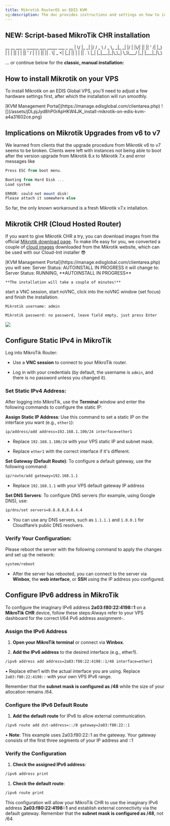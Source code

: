 ```yaml
---
title: Mikrotik RouterOS on EDIS KVM
og:description: The doc provides instructions and settings on how to install Mikrotik on an EDIS Virtual Server using KVM. This involves changing hardware settings such as the disk driver and network driver
---
```



## NEW: Script-based MikroTik CHR installation&#x20;

&#x20; \_\_ \_\_ \_\_\_ \_ \_\_\_\_\_\_ \_\_\_ \_\_\_\_\_ \_\_\_ \_ \_\_
\| \\/ |\_ \_| |/ / \_ \ / \_ \\\_ \_|\_ \_| |/&#x20;
&#x20;\| |\\/| || || ' /| |\_) | | | || | | || ' /&#x20;
&#x20;\| | | || || . \\| \_ \<| |\_| || | | || . \\&#x20;
&#x20;|\_| |\_|\_\_\_|\_|\\\_\\\_| \\\_\\\\\_\_\_/ |\_| |\_\_\_|\_|\\\_\\&#x20;

<CtaButton label="Mikrotik CHR installation script" link="../advanced-setup-guides/script-based-mikrotik-router-os-installation-guide-winbox" />

... or continue below for the **classic, manual installation:**

## How to install Mikrotik on your VPS

To install Mikrotik on an EDIS Global VPS, you’ll need to adjust a few hardware settings first, after which the installation will run smoothly.

<Steps>
  <Step title="Log in to your">
    [KVM Management Portal](https://manage.edisglobal.com/clientarea.php)
  </Step>

  <Step title="Locate your VPS in the Services tab" />

  <Step title="Head to KVM Settings (button)" />

  <Step title="Change Disk driver to IDE" />

  <Step title="Change Network Driver to E100" />

  <Step title="Cold-Boot your VPS">
    ![](/assets/jDLpjJyd8hP0rApHKW4JK_install-mikrotik-on-edis-kvm-a4a31602ce.png)
  </Step>
</Steps>

## Implications on Mikrotik Upgrades from v6 to v7

We learned from clients that the upgrade procedure from Mikrotik v6 to v7 seems to be broken. Clients were left with instances not being able to boot after the version upgrade from Mikrotik 6.x to Mikrotik 7.x and error messages like

```powershell VNC
Press ESC from boot menu.

Booting from Hard Disk ...
Load system

ERROR: could not mount disk!
Please attach it somewhere else

```

So far, the only known workaround is a fresh Mikrotik v7.x intallation.&#x20;

## Mikrotik CHR (Cloud Hosted Router)

If you want to give Mikrotik CHR a try, you can download images from the official <a href="https://mikrotik.com/download" target="_blank">Mikrotik download page</a>. To make life easy for you, we converted a couple of <a href="https://files.edisglobal.com/index.php/s/Jph4RkS7Cgw0ryY" target="_blank">cloud images</a> downloaded from the Mikrotik website, which can be used with our Cloud-Init installer 😎

<Steps>
  <Step title="Log in to your">
    [KVM Management Portal](https://manage.edisglobal.com/clientarea.php)
  </Step>

  <Step title="Locate your VPS in the Services tab" />

  <Step title="Head to KVM Settings (button)" />

  <Step title="Change Disk driver to IDE" />

  <Step title="Change Network Driver to E100" />

  <Step title="Click on Autoinstall OS (button)" />

  <Step title="Proceed to Custom Cloud-Init Images (tab)" />

  <Step title="Upload the .qcow2 file and proceed with the installation (pick any password)">
    you will see: Server Status: AUTOINSTALL IN PROGRESS
    it will change to: Server Status: RUNNING, **AUTOINSTALL IN PROGRESS**

    **The installation will take a couple of minutes!**
  </Step>

  <Step title="Once the installer is done (Server Status: RUNNING)">
    start a VNC session, start noVNC, click into the noVNC window (set focus)
    and finish the installation.

    Mikrotik username: admin

    Mikrotik password: no password, leave field empty, just press Enter
  </Step>
</Steps>

![](/assets/09LZQI22gA6fwQ5vkQmgu_mikrotik-chr-installer-in-novnc.png)

## Configure Static IPv4 in MikroTik

Log into MikroTik Router:

* Use a **VNC session** to connect to your MikroTik router.

* Log in with your credentials (by default, the username is `admin`, and there is no password unless you changed it).

### Set Static IPv4 Address:

After logging into MikroTik, use the **Terminal** window and enter the following commands to configure the static IP:

**Assign Static IP Address**:
Use this command to set a static IP on the interface you want (e.g., `ether1`):

```bash
ip/address/add address=192.168.1.100/24 interface=ether1
```

* Replace `192.168.1.100/24` with your VPS static IP and subnet mask.

* Replace `ether1` with the correct interface if it's different.

**Set Gateway (Default Route)**:
To configure a default gateway, use the following command:

```bash
ip/route/add gateway=192.168.1.1
```

* Replace `192.168.1.1` with your VPS default gateway IP address

**Set DNS Servers**:
To configure DNS servers (for example, using Google DNS), use:

```bash
ip/dns/set servers=8.8.8.8,8.8.4.4
```

* You can use any DNS servers, such as `1.1.1.1` and `1.0.0.1` for Cloudflare’s public DNS resolvers.

### Verify Your Configuration:

Please reboot the server with the following command to apply the changes and set up the network:

```bash
system/reboot
```

* After the server has rebooted, you can connect to the server via **Winbox**, the **web interface**, or **SSH** using the IP address you configured.

## Configure IPv6 address in MikroTik

To configure the imaginary IPv6 address **2a03:f80:22:4198::1** on a **MikroTik CHR** device, follow these steps:Always refer to your VPS dashboard for the correct I/64 Pv6 address assignment-.

### **Assign the IPv6 Address**

1. **Open your MikroTik terminal** or connect via **Winbox**.

2. **Add the IPv6 address** to the desired interface (e.g., ether1).

```bash
/ipv6 address add address=2a03:f80:22:4198::1/48 interface=ether1
```

• Replace ether1 with the actual interface you are using. Replace `2a03:f80:22:4198::` with your own VPS IPv6 range.

Remember that the **subnet mask is configured as /48** while the size of your allocation remains /64.

### Configure the IPv6 Default Route

1. **Add the default route** for IPv6 to allow external communication.

```bash
/ipv6 route add dst-address=::/0 gateway=2a03:f80:22::1
```

• **Note**: This example uses 2a03:f80:22::1 as the gateway. Your gateway consists of the first three segments of your IP address and ::1

### **Verify the Configuration**

1. **Check the assigned IPv6 address**:

```bash
/ipv6 address print
```

1. **Check the default route**:

```bash
/ipv6 route print
```

This configuration will allow your MikroTik CHR to use the imaginary IPv6 address **2a03:f80:22:4198::1** and establish external connectivity via the default gateway. Remember that the **subnet mask is configured as /48**, not /64.
